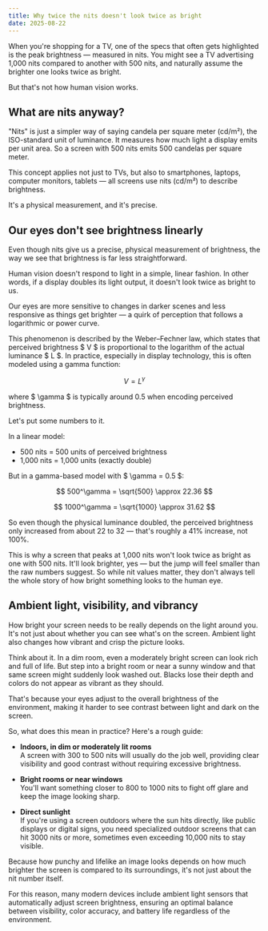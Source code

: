 ```yaml
---
title: Why twice the nits doesn't look twice as bright  
date: 2025-08-22
---
```


When you're shopping for a TV, one of the specs that often gets highlighted is the peak brightness — measured in nits. You might see a TV advertising 1,000 nits compared to another with 500 nits, and naturally assume the brighter one looks twice as bright.

But that's not how human vision works.

## What are nits anyway?

"Nits" is just a simpler way of saying candela per square meter (cd/m²), the ISO-standard unit of luminance. It measures how much light a display emits per unit area. So a screen with 500 nits emits 500 candelas per square meter.

This concept applies not just to TVs, but also to smartphones, laptops, computer monitors, tablets — all screens use nits (cd/m²) to describe brightness.

It's a physical measurement, and it's precise.

## Our eyes don't see brightness linearly

Even though nits give us a precise, physical measurement of brightness, the way we see that brightness is far less straightforward.

Human vision doesn't respond to light in a simple, linear fashion. In other words, if a display doubles its light output, it doesn't look twice as bright to us.

Our eyes are more sensitive to changes in darker scenes and less responsive as things get brighter — a quirk of perception that follows a logarithmic or power curve.

This phenomenon is described by the Weber–Fechner law, which states that perceived brightness $ V $ is proportional to the logarithm of the actual luminance $ L $. In practice, especially in display technology, this is often modeled using a gamma function:

$$
V = L^\gamma
$$

where $ \gamma $ is typically around 0.5 when encoding perceived brightness.

Let's put some numbers to it.

In a linear model:

- 500 nits = 500 units of perceived brightness  
- 1,000 nits = 1,000 units (exactly double)

But in a gamma-based model with $ \gamma = 0.5 $:

$$
500^\gamma = \sqrt{500} \approx 22.36
$$

$$
1000^\gamma = \sqrt{1000} \approx 31.62
$$

So even though the physical luminance doubled, the perceived brightness only increased from about 22 to 32 — that's roughly a 41% increase, not 100%.

This is why a screen that peaks at 1,000 nits won't look twice as bright as one with 500 nits. It'll look brighter, yes — but the jump will feel smaller than the raw numbers suggest. So while nit values matter, they don't always tell the whole story of how bright something looks to the human eye.

## Ambient light, visibility, and vibrancy

How bright your screen needs to be really depends on the light around you. It's not just about whether you can see what's on the screen. Ambient light also changes how vibrant and crisp the picture looks.

Think about it. In a dim room, even a moderately bright screen can look rich and full of life. But step into a bright room or near a sunny window and that same screen might suddenly look washed out. Blacks lose their depth and colors do not appear as vibrant as they should.

That's because your eyes adjust to the overall brightness of the environment, making it harder to see contrast between light and dark on the screen.

So, what does this mean in practice? Here's a rough guide:

- **Indoors, in dim or moderately lit rooms**  
  A screen with 300 to 500 nits will usually do the job well, providing clear visibility and good contrast without requiring excessive brightness.

- **Bright rooms or near windows**  
  You'll want something closer to 800 to 1000 nits to fight off glare and keep the image looking sharp.

- **Direct sunlight**  
  If you're using a screen outdoors where the sun hits directly, like public displays or digital signs, you need specialized outdoor screens that can hit 3000 nits or more, sometimes even exceeding 10,000 nits to stay visible.

Because how punchy and lifelike an image looks depends on how much brighter the screen is compared to its surroundings, it's not just about the nit number itself.

For this reason, many modern devices include ambient light sensors that automatically adjust screen brightness, ensuring an optimal balance between visibility, color accuracy, and battery life regardless of the environment.